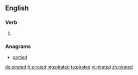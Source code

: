 ==English==

===Verb===
{{head|en|verb form}}

# {{en-past of|pirate}}

===Anagrams===
* [[partied#English|partied]]

[[de:pirated]]
[[fr:pirated]]
[[mg:pirated]]
[[ta:pirated]]
[[vi:pirated]]
[[zh:pirated]]